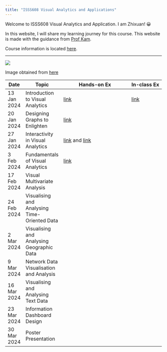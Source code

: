 ```yaml
---
title: "ISSS608 Visual Analytics and Applications"
---
```


Welcome to ISSS608 Visual Analytics and Application. I am Zhixuan! 😀

In this website, I will share my learning journey for this course. This website is made with the guidance from [Prof Kam](https://faculty.smu.edu.sg/profile/kam-tin-seong-486).

Course information is located [here](https://isss608-ay2023-24jan.netlify.app/lesson).

------------------------------------------------------------------------

![](images/Vaa_logo.jpg)

Image obtained from [here](https://wiki.smu.edu.sg/1920t2isss608/File:Vaa_logo.jpg)

| Date        | Topic                                        | Hands-on Ex                                                                                                                                                                  | In-class Ex                                                                     |
|-------------|----------------------------------------------|------------------------------------------------------------------------------------------------------------------------------------------------------------------------------|---------------------------------------------------------------------------------|
| 13 Jan 2024 | Introduction to Visual Analytics             | [link](https://czx-isss608.netlify.app/hands_on_ex/hands_on_ex01/hands_on_ex01)                                                                                              | [link](https://czx-isss608.netlify.app/in_class_ex/in_class_ex01/in_class_ex01) |
| 20 Jan 2024 | Designing Graphs to Enlighten                | [link](https://czx-isss608.netlify.app/hands_on_ex/hands_on_ex02/hands_on_ex02)                                                                                              |                                                                                 |
| 27 Jan 2024 | Interactivity in Visual Analytics            | [link](https://czx-isss608.netlify.app/hands_on_ex/hands_on_ex03/hands_on_ex03.1) and [link](https://czx-isss608.netlify.app/hands_on_ex/hands_on_ex03/hands_on_ex03.2.html) |                                                                                 |
| 3 Feb 2024  | Fundamentals of Visual Analytics             | [link](https://czx-isss608.netlify.app/hands_on_ex/hands_on_ex04/hands_on_ex04)                                                                                              |                                                                                 |
| 17 Feb 2024 | Visual Multivariate Analysis                 |                                                                                                                                                                              |                                                                                 |
| 24 Feb 2024 | Visualising and Analysing Time-Oriented Data |                                                                                                                                                                              |                                                                                 |
| 2 Mar 2024  | Visualising and Analysing Geographic Data    |                                                                                                                                                                              |                                                                                 |
| 9 Mar 2024  | Network Data Visualisation and Analysis      |                                                                                                                                                                              |                                                                                 |
| 16 Mar 2024 | Visualising and Analysing Text Data          |                                                                                                                                                                              |                                                                                 |
| 23 Mar 2024 | Information Dashboard Design                 |                                                                                                                                                                              |                                                                                 |
| 30 Mar 2024 | Poster Presentation                          |                                                                                                                                                                              |                                                                                 |
